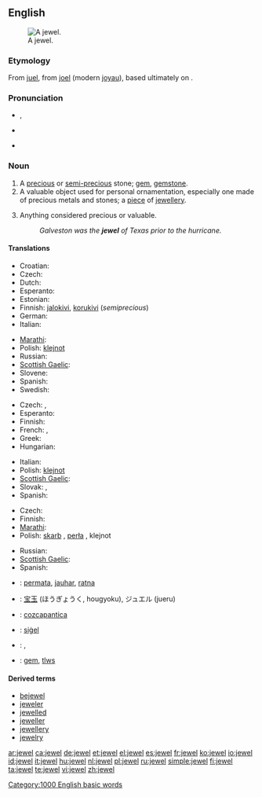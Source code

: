 {{wikipedia}}
{{also|Jewel}}
==English==
[[Image:Hope Diamond.jpg|thumb|right|A jewel.]]

===Etymology===
From {{etyl|xno|en}} [[juel]], from {{etyl|fro|en}} [[joel]] (modern [[joyau]]), based ultimately on {{etyl|la|en}} {{term|iocus||joke, jest|lang=la}}.

===Pronunciation===
* {{a|RP}} {{IPA|/ˈʤuːəl/|/ˈdʒʊːəl/}}, {{SAMPA|/"dZu:@l/|/"dZU:@l/}}
* {{a|Canada}} {{IPA|/dʒuɬ/|/ˈdʒuwl̩/}}
* {{audio|en-us-jewel.ogg|Audio (US)}}

===Noun===
{{en-noun}}

# A [[precious]] or [[semi-]][[precious]] stone; [[gem]], [[gemstone]].
# A valuable object used for personal ornamentation, especially one made of precious metals and stones; a [[piece]] of [[jewellery]].
# {{figuratively}} Anything considered precious or valuable.
#: ''Galveston was the '''jewel''' of Texas prior to the hurricane.''

====Translations====
{{trans-top|gemstone}}
* Croatian: {{t|hr|dragulje}}
* Czech: {{t+|cs|drahokam}}
* Dutch: {{t+|nl|juweel|n}}
* Esperanto: {{t-|eo|gemo|xs=Esperanto}}
* Estonian: {{t-|et|kalliskivi}}
* Finnish: [[jalokivi]], [[korukivi]] (''semiprecious'')
* German: {{t+|de|Juwel|n}}
* Italian: {{t+|it|gemma|f}}
{{trans-mid}}
* [[Marathi]]: {{t|mr|रत्न|sc=Deva|xs=Marathi}}
* Polish: [[klejnot]] {{m}}
* Russian: {{t+|ru|драгоценный камень|m|sc=Cyrl}}
* [[Scottish Gaelic]]: {{t-|gd|seud|m|xs=Scottish Gaelic}}
* Slovene: {{t+|sl|dragulj|m}}
* Spanish: {{t+|es|gema|f}}
* Swedish: {{t+|sv|juvel|c}}
{{trans-bottom}}

{{trans-top|valuable object for ornamentation}}
* Czech: {{t-|cs|šperk|m}}, {{t-|cs|klenot|m}}
* Esperanto: {{t-|eo|juvelo|xs=Esperanto}}
* Finnish: {{t+|fi|koru}}
* French: {{t+|fr|joyau|m}}, {{t+|fr|bijou}}
* Greek: {{t+|el|κόσμημα|n|sc=Grek}}
* Hungarian: {{t+|hu|ékszer}}
{{trans-mid}}
* Italian: {{t-|it|gioello|m}}
* Polish: [[klejnot]] {{m}}
* [[Scottish Gaelic]]: {{t-|gd|seud|m|xs=Scottish Gaelic}}
* Slovak: {{t-|sk|klenot}}, {{t-|gd|àilleag|m|xs=Scottish Gaelic}}
* Spanish: {{t+|es|joya|f}}
{{trans-bottom}}

{{trans-top|anything considered precious or valuable}}
* Czech: {{t-|cs|klenot|m}}
* Finnish: {{t+|fi|helmi}}
* [[Marathi]]: {{t|mr|रत्न|sc=Deva|xs=Marathi}}
* Polish: [[skarb]] {{m}}, [[perła]] {{f}}, klejnot {{m}}
{{trans-mid}}
* Russian: {{t+|ru|драгоценность|f|sc=Cyrl}}
* [[Scottish Gaelic]]: {{t-|gd|àilleag|m|xs=Scottish Gaelic}}
* Spanish: {{t+|es|joya|f}}
{{trans-bottom}}

{{checktrans-top}}
* {{ttbc|Indonesian}}: [[permata]], [[jauhar]], [[ratna]]
* {{ttbc|Japanese}}: [[宝玉]] (ほうぎょうく, hougyoku), ジュエル (jueru)
* {{ttbc|Nahuatl}}: [[cozcapantica]]
* {{ttbc|Old English}}: [[sigel|siġel]] {{n}}
* {{ttbc|Romanian}}: {{t-|ro|bijuterie|f}}, {{t-|ro|giuvaer|m}}
* {{ttbc|Welsh}}: [[gem]], [[tlws]] {{m}}
{{checktrans-bottom}}

====Derived terms====
* [[bejewel]]
* [[jeweler]]
* [[jewelled]]
* [[jeweller]]
* [[jewellery]]
* [[jewelry]]

[[Category:1000 English basic words]]

[[ar:jewel]]
[[ca:jewel]]
[[de:jewel]]
[[et:jewel]]
[[el:jewel]]
[[es:jewel]]
[[fr:jewel]]
[[ko:jewel]]
[[io:jewel]]
[[id:jewel]]
[[it:jewel]]
[[hu:jewel]]
[[nl:jewel]]
[[pl:jewel]]
[[ru:jewel]]
[[simple:jewel]]
[[fi:jewel]]
[[ta:jewel]]
[[te:jewel]]
[[vi:jewel]]
[[zh:jewel]]